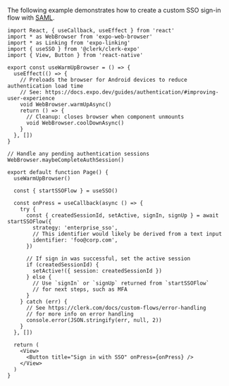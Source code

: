 The following example demonstrates how to create a custom SSO sign-in flow with [SAML](docs/authentication/enterprise-connections/overview#saml).

```tsx {{ filename: 'app/(auth)/sign-in.tsx', collapsible: true }}
import React, { useCallback, useEffect } from 'react'
import * as WebBrowser from 'expo-web-browser'
import * as Linking from 'expo-linking'
import { useSSO } from '@clerk/clerk-expo'
import { View, Button } from 'react-native'

export const useWarmUpBrowser = () => {
  useEffect(() => {
    // Preloads the browser for Android devices to reduce authentication load time
    // See: https://docs.expo.dev/guides/authentication/#improving-user-experience
    void WebBrowser.warmUpAsync()
    return () => {
      // Cleanup: closes browser when component unmounts
      void WebBrowser.coolDownAsync()
    }
  }, [])
}

// Handle any pending authentication sessions
WebBrowser.maybeCompleteAuthSession()

export default function Page() {
  useWarmUpBrowser()

  const { startSSOFlow } = useSSO()

  const onPress = useCallback(async () => {
    try {
      const { createdSessionId, setActive, signIn, signUp } = await startSSOFlow({
        strategy: 'enterprise_sso',
        // This identifier would likely be derived from a text input
        identifier: 'foo@corp.com',
      })

      // If sign in was successful, set the active session
      if (createdSessionId) {
        setActive!({ session: createdSessionId })
      } else {
        // Use `signIn` or `signUp` returned from `startSSOFlow`
        // for next steps, such as MFA
      }
    } catch (err) {
      // See https://clerk.com/docs/custom-flows/error-handling
      // for more info on error handling
      console.error(JSON.stringify(err, null, 2))
    }
  }, [])

  return (
    <View>
      <Button title="Sign in with SSO" onPress={onPress} />
    </View>
  )
}
```
